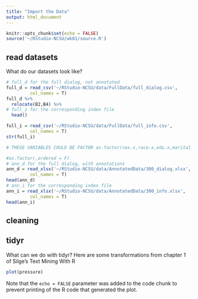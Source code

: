 ```yaml
---
title: "Import the Data"
output: html_document
---
```


```r
knitr::opts_chunk$set(echo = FALSE)
source('~/RStudio-NCSU/wk01/source.R')
```

## read datasets
What do our datasets look like?
```r
# full_d for the full dialog, not annotated
full_d = read_csv('~/RStudio-NCSU/data/FullData/full_dialog.csv',
         col_names = T)
full_d %>% 
  relocate(B2,B4) %>% 
# full_i for the corresponding index file
  head()

full_i = read_csv('~/RStudio-NCSU/data/FullData/full_info.csv',
         col_names = T)
str(full_i)

# THESE VARIABLES COULD BE FACTOR as.factor(sex.x,race.x,edu.x,marital.x,employment.x,religion.x,ideology.x)

#as.factor(,ordered = F)
# ann_d for the full dialog, with annotations
ann_d = read_xlsx('~/RStudio-NCSU/data/AnnotatedData/300_dialog.xlsx',
         col_names = T)
head(ann_d)
# ann_i for the corresponding index file
ann_i = read_xlsx('~/RStudio-NCSU/data/AnnotatedData/300_info.xlsx',
         col_names = T)
head(ann_i)
```

## cleaning

## tidyr

What can we do with tidyr? Here are some transformations from chapter 1 of Silge's Text Mining With R  
```r
plot(pressure)
```

Note that the `echo = FALSE` parameter was added to the code chunk to prevent printing of the R code that generated the plot.
